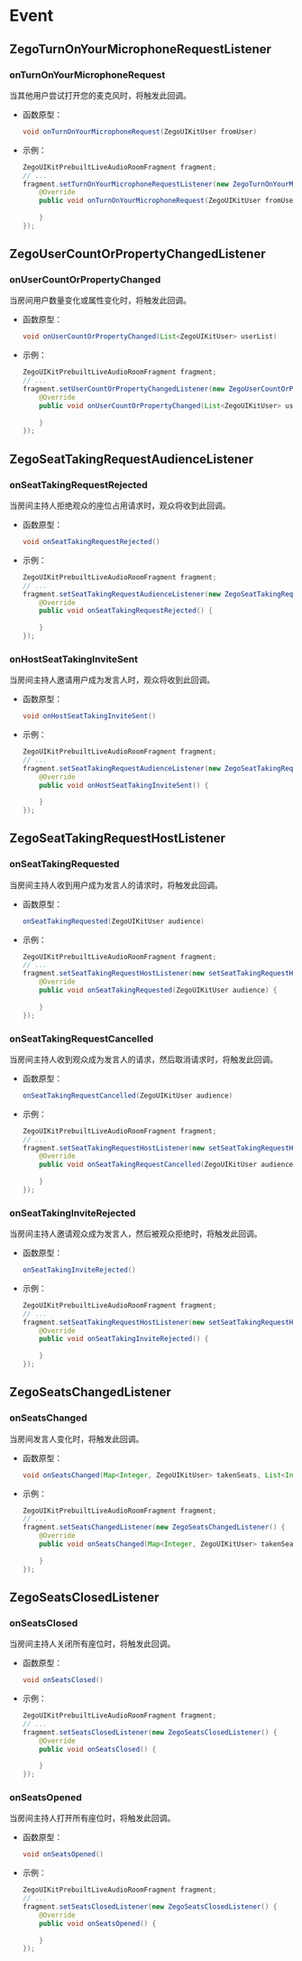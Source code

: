 # Event




## ZegoTurnOnYourMicrophoneRequestListener



### onTurnOnYourMicrophoneRequest

当其他用户尝试打开您的麦克风时，将触发此回调。

- 函数原型：
  ```java
  void onTurnOnYourMicrophoneRequest(ZegoUIKitUser fromUser)
  ```

- 示例：
  ```java
  ZegoUIKitPrebuiltLiveAudioRoomFragment fragment;
  // ...
  fragment.setTurnOnYourMicrophoneRequestListener(new ZegoTurnOnYourMicrophoneRequestListener() {
      @Override
      public void onTurnOnYourMicrophoneRequest(ZegoUIKitUser fromUser) {
        
      }
  });
  ```



## ZegoUserCountOrPropertyChangedListener



### onUserCountOrPropertyChanged

当房间用户数量变化或属性变化时，将触发此回调。

- 函数原型：
  ```java
  void onUserCountOrPropertyChanged(List<ZegoUIKitUser> userList)
  ```

- 示例：
  ```java
  ZegoUIKitPrebuiltLiveAudioRoomFragment fragment;
  // ...
  fragment.setUserCountOrPropertyChangedListener(new ZegoUserCountOrPropertyChangedListener() {
      @Override
      public void onUserCountOrPropertyChanged(List<ZegoUIKitUser> userList) {
          
      }
  });
  ```



## ZegoSeatTakingRequestAudienceListener



### onSeatTakingRequestRejected

当房间主持人拒绝观众的座位占用请求时，观众将收到此回调。

- 函数原型：
  ```java
  void onSeatTakingRequestRejected()
  ```

- 示例：
  ```java
  ZegoUIKitPrebuiltLiveAudioRoomFragment fragment;
  // ...
  fragment.setSeatTakingRequestAudienceListener(new ZegoSeatTakingRequestAudienceListener() {
      @Override
      public void onSeatTakingRequestRejected() {
          
      }
  });
  ```



### onHostSeatTakingInviteSent

当房间主持人邀请用户成为发言人时，观众将收到此回调。

- 函数原型：
  ```java
  void onHostSeatTakingInviteSent()
  ```

- 示例：
  ```java
  ZegoUIKitPrebuiltLiveAudioRoomFragment fragment;
  // ...
  fragment.setSeatTakingRequestAudienceListener(new ZegoSeatTakingRequestAudienceListener() {
      @Override
      public void onHostSeatTakingInviteSent() {
          
      }
  });
  ```



## ZegoSeatTakingRequestHostListener



### onSeatTakingRequested

当房间主持人收到用户成为发言人的请求时，将触发此回调。

- 函数原型：
  ```java
  onSeatTakingRequested(ZegoUIKitUser audience)
  ```

- 示例：
  ```java
  ZegoUIKitPrebuiltLiveAudioRoomFragment fragment;
  // ...
  fragment.setSeatTakingRequestHostListener(new setSeatTakingRequestHostListener() {
      @Override
      public void onSeatTakingRequested(ZegoUIKitUser audience) {
          
      }
  });
  ```



### onSeatTakingRequestCancelled

当房间主持人收到观众成为发言人的请求，然后取消请求时，将触发此回调。

- 函数原型：
  ```java
  onSeatTakingRequestCancelled(ZegoUIKitUser audience)
  ```

- 示例：
  ```java
  ZegoUIKitPrebuiltLiveAudioRoomFragment fragment;
  // ...
  fragment.setSeatTakingRequestHostListener(new setSeatTakingRequestHostListener() {
      @Override
      public void onSeatTakingRequestCancelled(ZegoUIKitUser audience) {
          
      }
  });
  ```



### onSeatTakingInviteRejected

当房间主持人邀请观众成为发言人，然后被观众拒绝时，将触发此回调。

- 函数原型：
  ```java
  onSeatTakingInviteRejected()
  ```

- 示例：
  ```java
  ZegoUIKitPrebuiltLiveAudioRoomFragment fragment;
  // ...
  fragment.setSeatTakingRequestHostListener(new setSeatTakingRequestHostListener() {
      @Override
      public void onSeatTakingInviteRejected() {
          
      }
  });
  ```



## ZegoSeatsChangedListener



### onSeatsChanged

当房间发言人变化时，将触发此回调。

- 函数原型：
  ```java
  void onSeatsChanged(Map<Integer, ZegoUIKitUser> takenSeats, List<Integer> untakenSeats)
  ```

- 示例：
  ```java
  ZegoUIKitPrebuiltLiveAudioRoomFragment fragment;
  // ...
  fragment.setSeatsChangedListener(new ZegoSeatsChangedListener() {
      @Override
      public void onSeatsChanged(Map<Integer, ZegoUIKitUser> takenSeats, List<Integer> untakenSeats) {
          
      }
  });
  ```



## ZegoSeatsClosedListener



### onSeatsClosed

当房间主持人关闭所有座位时，将触发此回调。

- 函数原型：
  ```java
  void onSeatsClosed()
  ```

- 示例：
  ```java
  ZegoUIKitPrebuiltLiveAudioRoomFragment fragment;
  // ...
  fragment.setSeatsClosedListener(new ZegoSeatsClosedListener() {
      @Override
      public void onSeatsClosed() {
          
      }
  });
  ```



### onSeatsOpened

当房间主持人打开所有座位时，将触发此回调。

- 函数原型：
  ```java
  void onSeatsOpened()
  ```

- 示例：
  ```java
  ZegoUIKitPrebuiltLiveAudioRoomFragment fragment;
  // ...
  fragment.setSeatsClosedListener(new ZegoSeatsClosedListener() {
      @Override
      public void onSeatsOpened() {
          
      }
  });
  ```

